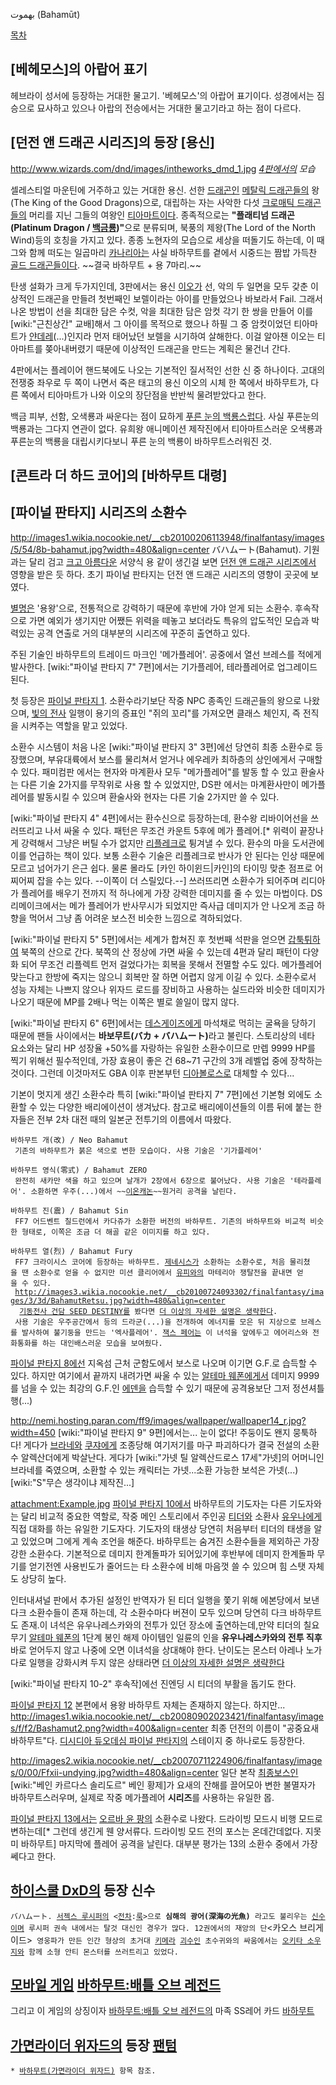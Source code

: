 بهموت‎ (Bahamūt) 

[[목차]]
== [베헤모스]의 아랍어 표기 ==
헤브라이 성서에 등장하는 거대한 물고기. '베헤모스'의 아랍어 표기이다. 성경에서는 짐승으로 묘사하고 있으나 아랍의 전승에서는 거대한 물고기라고 하는 점이 다르다.

== [던전 앤 드래곤 시리즈]의 등장 [용신] ==
http://www.wizards.com/dnd/images/intheworks_dmd_1.jpg
''[[Dungeons & Dragons 4th|4판]]에서의 모습''

셀레스티얼 마운틴에 거주하고 있는 거대한 용신. 선한 [[드래곤(던전 앤 드래곤 시리즈)|드래곤]]인 [[메탈릭 드래곤]]들의 왕(The King of the Good Dragons)으로, 대립하는 자는 사악한 다섯 [[크로매틱 드래곤]]들의 머리를 지닌 그들의 여왕인 [[티아마트]]이다. 종족적으로는 '''"플래티넘 드래곤(Platinum Dragon / [[백금]]룡)"'''으로 분류되며, 북풍의 제왕(The Lord of the North Wind)등의 호칭을 가지고 있다. 종종 노현자의 모습으로 세상을 떠돌기도 하는데, 이 때 그와 함께 떠도는 일곱마리 [[카나리아]]는 사실 바하무트를 곁에서 시중드는 짬밥 가득찬 [[골드 드래곤]]들이다. ~~결국 바하무트 + 용 7마리.~~

탄생 설화가 크게 두가지인데, 3판에서는 용신 [[이오]]가 선, 악의 두 일면을 모두 갖춘 이상적인 드래곤을 만들려 첫번째인 보렐이라는 아이를 만들었으나 바보라서 Fail. 그래서 나온 방법이 선을 최대한 담은 수컷, 악을 최대한 담은 암컷 각기 한 쌍을 만들어 이를 [wiki:"근친상간" 교배]해서 그 아이를 목적으로 했으나 하필 그 중 암컷이었던 티아마트가 [[얀데레]](...)인지라 먼저 태어났던 보렐을 시기하여 살해한다. 이걸 알아챈 이오는 티아마트를 쫒아내버렸기 때문에 이상적인 드래곤을 만드는 계획은 물건너 간다.

4판에서는 플레이어 핸드북에도 나오는 기본적인 질서적인 선한 신 중 하나이다. 고대의 전쟁중 좌우로 두 쪽이 나면서 죽은 태고의 용신 이오의 시체 한 쪽에서 바하무트가, 다른 쪽에서 티아마트가 나와 이오의 장단점을 반반씩 물려받았다고 한다. 

백금 피부, 선함, 오색룡과 싸운다는 점이 묘하게 [[푸른 눈의 백룡]]스럽다. 사실 푸른눈의 백룡과는 그다지 연관이 없다. 유희왕 애니메이션 제작진에서 티아마트스러운 오색룡과 푸른눈의 백룡을 대립시키다보니 푸른 눈의 백룡이 바하무트스러워진 것.

== [콘트라 더 하드 코어]의 [바하무트 대령] ==


== [파이널 판타지] 시리즈의 소환수 ==
http://images1.wikia.nocookie.net/__cb20100206113948/finalfantasy/images/5/54/8b-bahamut.jpg?width=480&align=center
バハムート(Bahamut). 기원과는 달리 검고 [[크고 아름다운]] 서양식 용 같이 생긴걸 보면 [[던전 앤 드래곤 시리즈]]에서 영향을 받은 듯 하다. 초기 파이널 판타지는 던전 앤 드래곤 시리즈의 영향이 곳곳에 보였다.

[[별명]]은 '용왕'으로, 전통적으로 강력하기 때문에 후반에 가야 얻게 되는 소환수. 후속작으로 가면 예외가 생기지만 어쨌든 위력을 떼놓고 보더라도 특유의 압도적인 모습과 박력있는 공격 연출로 거의 대부분의 시리즈에 꾸준히 출연하고 있다. 

주된 기술인 바하무트의 트레이드 마크인 '메가플레어'. 공중에서 열선 브레스를 적에게 발사한다. [wiki:"파이널 판타지 7" 7편]에서는 기가플레어, 테라플레어로 업그레이드 된다.


첫 등장은 [[파이널 판타지 1]]. 소환수라기보단 작중 NPC 종족인 드래곤들의 왕으로 나왔으며, [[빛의 전사]] 일행이 용기의 증표인 "쥐의 꼬리"를 가져오면 클래스 체인지, 즉 전직을 시켜주는 역할을 맡고 있었다.


소환수 시스템이 처음 나온 [wiki:"파이널 판타지 3" 3편]에선 당연히 최종 소환수로 등장했으며, 부유대륙에서 보스를 물리쳐서 얻거나 에우레카 최하층의 상인에게서 구매할 수 있다. 패미컴판 에서는 현자와 마계환사 모두 "메가플레어"를 발동 할 수 있고 환술사는 다른 기술 2가지를 무작위로 사용 할 수 있었지만, DS판 에서는 마계환사만이 메가플레어를 발동시킬 수 있으며 환술사와 현자는 다른 기술 2가지만 쓸 수 있다.

[wiki:"파이널 판타지 4" 4편]에서는 환수신으로 등장하는데, 환수왕 리바이어선을 쓰러뜨리고 나서 싸울 수 있다. 패턴은 무조건 카운트 5후에 메가 플레어.[* 위력이 끝장나게 강력해서 그냥은 버틸 수가 없지만 [[리플레크]]로 튕겨낼 수 있다. 환수의 마을 도서관에 이를 언급하는 책이 있다. 보통 소환수 기술은 리플레크로 반사가 안 된다는 인상 때문에 모르고 넘어가기 은근 쉽다. 물론 몰라도 [카인 하이윈드|카인]의 타이밍 맞춘 점프로 어찌어찌 잡을 수는 있다. --이쪽이 더 스릴있다.--] 쓰러뜨리면 소환수가 되어주며 리디아가 플레어를 배우기 전까지 적 하나에게 가장 강력한 데미지를 줄 수 있는 마법이다. DS 리메이크에서는 메가 플레어가 반사무시가 되었지만 즉사급 데미지가 안 나오게 조금 하향을 먹어서 그냥 좀 어려운 보스전 비슷한 느낌으로 격하되었다.

[wiki:"파이널 판타지 5" 5편]에서는 세계가 합쳐진 후 첫번째 석판을 얻으면 [[갑툭튀]]하여 북쪽의 산으로 간다. 북쪽의 산 정상에 가면 싸울 수 있는데 4편과 달리 패턴이 다양화 되어 무조건 리플렉트 먼저 걸었다가는 회복을 못해서 전멸할 수도 있다. 메가플레어 맞는다고 한방에 죽지는 않으니 회복만 잘 하면 어렵지 않게 이길 수 있다. 소환수로서 성능 자체는 나쁘지 않으나 위자드 로드를 장비하고 사용하는 실드라와 비슷한 데미지가 나오기 때문에 MP를 2배나 먹는 이쪽은 별로 쓸일이 많지 않다.

[wiki:"파이널 판타지 6" 6편]에서는 [[데스게이즈]]에게 마석채로 먹히는 굴욕을 당하기 때문에 팬들 사이에서는 '''바보무트(バカ + バハムート)'''라고 불린다. 스토리상의 네타 요소와는 달리 HP 성장율 +50%를 자랑하는 유일한 소환수이므로 만렙 9999 HP를 찍기 위해선 필수적인데, 가장 효용이 좋은 건 68~71 구간의 3개 레벨업 중에 장착하는 것이다. 그런데 이것마저도 GBA 이후 판본부턴 [[디아볼로스]]로 대체할 수 있다...

기본이 멋지게 생긴 소환수라 특히 [wiki:"파이널 판타지 7" 7편]에선 기본형 외에도 소환할 수 있는 다양한 배리에이션이 생겨났다. 참고로 배리에이션들의 이름 뒤에 붙는 한자들은 전부 2차 대전 때의 일본군 전투기의 이름에서 따왔다.

 바하무트 개(改) / Neo Bahamut
  기존의 바하무트가 붉은 색으로 변한 모습이다. 사용 기술은 '기가플레어'

 바하무트 영식(零式) / Bahamut ZERO
  완전히 새카만 색을 하고 있으며 날개가 2장에서 6장으로 불어났다. 사용 기술은 '테라플레어'. 소환하면 우주(...)에서 ~~[[이온캐논]]~~원거리 공격을 날린다.

 바하무트 진(震) / Bahamut Sin
  FF7 어드벤트 칠드런에서 카다쥬가 소환한 버전의 바하무트. 기존의 바하무트와 비교적 비슷한 형태로, 이쪽은 조금 더 해골 같은 이미지를 하고 있다.

 바하무트 열(烈) / Bahamut Fury
  FF7 크라이시스 코어에 등장하는 바하무트. [[제네시스]]가 소환하는 소환수로, 처음 물리쳤을 땐 소환수로 얻을 수 없지만 미션 클리어에서 [[유피]]와의 마테리아 쟁탈전을 끝내면 얻을 수 있다. 
  http://images3.wikia.nocookie.net/__cb20100724093302/finalfantasy/images/3/3d/BahamutRetsu.jpg?width=480&align=center
   [[기동전사 건담 SEED DESTINY]]를 봤다면 [[더 이상의 자세한 설명은 생략한다]].
  사용 기술은 우주공간에서 등의 드라군(...)을 전개하여 에너지를 모은 뒤 지상으로 브레스를 발사하여 불기둥을 만드는 '엑사플레어'. [[잭스 페어]]는 이 녀석을 앞에두고 에어리스와 전화통화를 하는 대인배스러운 모습을 보여줬다.

[[파이널 판타지 8]]에선 지옥섬 근처 군함도에서 보스로 나오며 이기면 G.F.로 습득할 수 있다. 하지만 여기에서 끝까지 내려가면 싸울 수 있는 [[알테마 웨폰]]에게서 데미지 9999를 넘을 수 있는 최강의 G.F.인 [[에덴]]을 습득할 수 있기 때문에 공격용보단 그저 정션셔틀행(...)

http://nemi.hosting.paran.com/ff9/images/wallpaper/wallpaper14_r.jpg?width=450
[wiki:"파이널 판타지 9" 9편]에서는... 눈이 없다! 주둥이도 왠지 뭉툭하다! 게다가 [[브라네]]와 [[쿠쟈]]에게 조종당해 여기저기를 마구 파괴하다가 결국 전설의 소환수 알렉산더에게 박살난다. 게다가 [wiki:"가넷 틸 알렉산드로스 17세"가넷]의 어머니인 브라네를 죽였으며, 소환할 수 있는 캐릭터는 가넷...소환 가능한 보석은 가넷(...) [wiki:"S"무슨 생각이냐 제작진...]

attachment:Example.jpg
[[파이널 판타지 10]]에서 바하무트의 기도자는 다른 기도자와는 달리 비교적 중요한 역할로, 작중 메인 스토리에서 주인공 [[티더]]와 소환사 [[유우나]]에게 직접 대화를 하는 유일한 기도자다. 기도자의 태생상 당연히 처음부터 티더의 태생을 알고 있었으며 그에게 계속 조언을 해준다. 
바하무트는 숨겨진 소환수들을 제외하곤 가장 강한 소환수다.
기본적으로 데미지 한계돌파가 되어있기에 후반부에 데미지 한계돌파 무기를 얻기전엔 사용빈도가 줄어드는 타 소환수에 비해 마음껏 쓸 수 있으며 힘 스탯 자체도 상당히 높다.

인터내셔널 판에서 추가된 설정인 반역자가 된 티더 일행을 쫓기 위해 에본당에서 보낸 다크 소환수들이 존재 하는데, 각 소환수마다 버젼이 모두 있으며 당연히 다크 바하무트도 존재.이 녀석은 유우나레스카와의 전투가 있던 장소에 출연하는데,만약 티더의 칠요무기 [[알테마 웨폰]]의 1단계 봉인 해제 아이템인 일륜의 인을 '''유우나레스카와의 전투 직후'''바로 얻어두지 않고 나중에 오면 이녀석을 상대해야 한다. 난이도는 몬스터 아레나 노가다로 일행을 강화시켜 두지 않은 상태라면 [[더 이상의 자세한 설명은 생략한다]] 

[wiki:"파이널 판타지 10-2" 후속작]에선 진엔딩 시 티더의 부활을 돕기도 한다.


[[파이널 판타지 12]] 본편에서 용왕 바하무트 자체는 존재하지 않는다. 하지만...
http://images1.wikia.nocookie.net/__cb20080902023421/finalfantasy/images/f/f2/Bashamut2.png?width=400&align=center
최종 던전의 이름이 "공중요새 바하무트"다. [[디시디아 듀오데심 파이널 판타지]]의 스테이지 중 하나로도 등장한다.

http://images2.wikia.nocookie.net/__cb20070711224906/finalfantasy/images/0/00/Ffxii-undying.jpg?width=480&align=center
일단 본작 [[최종보스]]인 [wiki:"베인 카르다스 솔리도르" 베인 황제]가 요새의 잔해를 끌어모아 변한 불멸자가 바하무트스러우며, 실제로 작중 메가플레어 '''시리즈'''를 사용하는 유일한 몹.

[[파이널 판타지 13]]에서는 [[오르바 윤 팡]]의 소환수로 나왔다. 드라이빙 모드시 비행 모드로 변하는데[* 그런데 생긴게 웬 양서류다. 드라이빙 모드 전의 포스는 온데간데없다. 지못미 바하무트] 마지막에 플레어 공격을 날린다. 대부분 평가는 13의 소환수 중에서 가장 쎄다고 한다.

== [[하이스쿨 DxD]]의 등장 신수 ==
 バハムート. [[서젝스 루시퍼]]의 <[[전차]]:[[룩]]>으로 '''심해의 광어(深海の光魚)''' 라고도 불리우는 [[신수]]이며 루시퍼 권속 내에서는 탈것 대신인 경우가 많다. 12권에서의 재앙의 단<카오스 브리게이드> 영웅파가 만든 인간 형상의 초거대 [[키메라]] [[괴수]]인 초수귀와의 싸움에서는 [[오키타 소우지]]와 함께 소형 안티 몬스터를 쓰러트리고 있었다.

== [[모바일 게임]] [[바하무트:배틀 오브 레전드]] ==
그리고 이 게임의 상징이자 [[바하무트:배틀 오브 레전드]]의 마족 SS레어 카드 [[바하무트/바하무트|바하무트]]

== [[가면라이더 위자드]]의 등장 [[팬텀(가면라이더 위자드)|팬텀]] ==
 * [[바하무트(가면라이더 위자드)]] 항목 참조.
